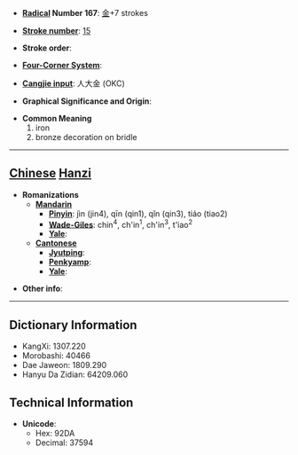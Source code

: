 * '''[[Wiktionary:Chinese radical index| Radical]] Number 167''': [[Wiktionary:Chinese radical index 金|金]]+7 strokes

* '''[[Wiktionary:Chinese total strokes index|Stroke number]]''': [[Wiktionary:Chinese total strokes index 15|15]]

* '''Stroke order''': 

* '''[[Wiktionary:Chinese four corner index|Four-Corner System]]''': 

* '''[[Wiktionary:Chinese Cangjie index|Cangjie input]]''': 人大金 (OKC)

* '''Graphical Significance and Origin''': 

* '''Common Meaning'''
*#iron
*# bronze decoration on bridle


----

== [[Chinese]] [[Hanzi]] ==

* '''Romanizations'''
** '''[[Mandarin]]'''
*** '''[[Pinyin]]''': jìn (jin4), qīn (qin1), qǐn (qin3), tiáo (tiao2)
*** '''[[Wade-Giles]]''': chin<sup>4</sup>, ch'in<sup>1</sup>, ch'in<sup>3</sup>, t'iao<sup>2</sup>
*** '''[[Yale]]''': 
** '''[[Cantonese]]'''
*** '''[[Jyutping]]''':
*** '''[[Penkyamp]]''': 
*** '''[[Yale]]''': 

* '''Other info''': 

----

== Dictionary Information ==

* KangXi: 1307.220
* Morobashi: 40466
* Dae Jaweon: 1809.290
* Hanyu Da Zidian: 64209.060

== Technical Information ==

* '''Unicode''':
** Hex: 92DA
** Decimal: 37594
